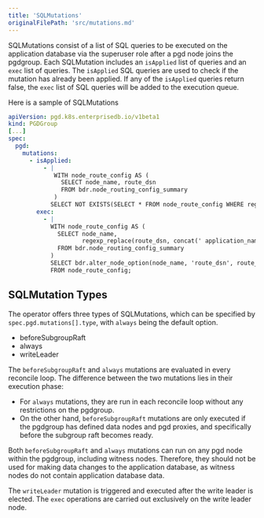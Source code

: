 ```yaml
---
title: 'SQLMutations'
originalFilePath: 'src/mutations.md'
---
```


SQLMutations consist of a list of SQL queries to be executed on the application
database via the superuser role after a pgd node joins the pgdgroup. Each
SQLMutation includes an `isApplied` list of queries and an `exec` list of
queries.
The `isApplied` SQL queries are used to check if the mutation has already been
applied. If any of the `isApplied` queries return false, the `exec` list of SQL
queries will be added to the execution queue.

Here is a sample of SQLMutations

```yaml
apiVersion: pgd.k8s.enterprisedb.io/v1beta1
kind: PGDGroup
[...]
spec:
  pgd:
    mutations:
      - isApplied:
          - |
             WITH node_route_config AS (
               SELECT node_name, route_dsn
               FROM bdr.node_routing_config_summary
             )
            SELECT NOT EXISTS(SELECT * FROM node_route_config WHERE regexp_count(route_dsn, 'application_name=') >= 1);
        exec:
          - |
            WITH node_route_config AS (
              SELECT node_name,
                     regexp_replace(route_dsn, concat(' application_name=',  node_name), '') as route_dsn
              FROM bdr.node_routing_config_summary
            )
            SELECT bdr.alter_node_option(node_name, 'route_dsn', route_dsn)
            FROM node_route_config;

```

## SQLMutation Types

The operator offers three types of SQLMutations, which can be specified by `spec.pgd.mutations[].type`, with `always`
being the default option.

-   beforeSubgroupRaft
-   always
-   writeLeader

The `beforeSubgroupRaft` and `always` mutations are evaluated in every reconcile loop. The difference between
the two mutations lies in their execution phase:

-   For `always` mutations, they are run in each reconcile loop without any restrictions on the pgdgroup.
-   On the other hand, `beforeSubgroupRaft` mutations are only executed if the pgdgroup has defined data nodes
    and pgd proxies, and specifically before the subgroup raft becomes ready.

Both `beforeSubgroupRaft` and `always` mutations can run on any pgd node within the pgdgroup, including witness nodes.
Therefore, they should not be used for making data changes to the application database, as witness nodes do not contain
application database data.

The `writeLeader` mutation is triggered and executed after the write leader is elected. The `exec` operations
are carried out exclusively on the write leader node.
